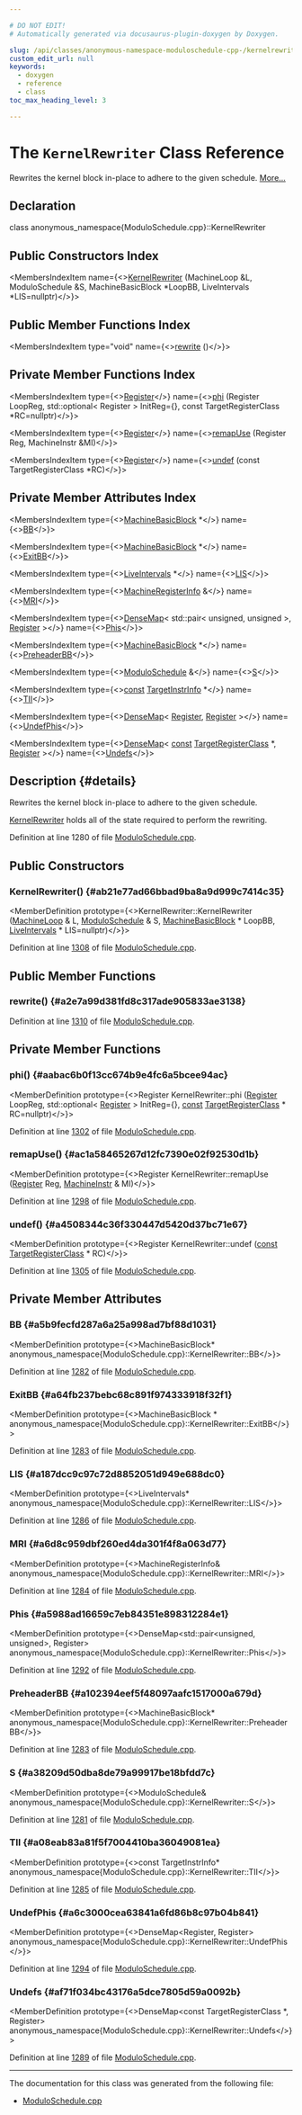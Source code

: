 ```yaml
---

# DO NOT EDIT!
# Automatically generated via docusaurus-plugin-doxygen by Doxygen.

slug: /api/classes/anonymous-namespace-moduloschedule-cpp-/kernelrewriter
custom_edit_url: null
keywords:
  - doxygen
  - reference
  - class
toc_max_heading_level: 3

---
```





# The `KernelRewriter` Class Reference

<DoxygenPage pluginConfig={pluginConfig}>

Rewrites the kernel block in-place to adhere to the given schedule. <a href="#details">More...</a>

## Declaration

<CodeBlock>class anonymous_namespace{ModuloSchedule.cpp}::KernelRewriter</CodeBlock>

## Public Constructors Index

<MembersIndex>

<MembersIndexItem
  name={<><a href="#ab21e77ad66bbad9ba8a9d999c7414c35">KernelRewriter</a> (MachineLoop &amp;L, ModuloSchedule &amp;S, MachineBasicBlock &#42;LoopBB, LiveIntervals &#42;LIS=nullptr)</>}>
</MembersIndexItem>

</MembersIndex>

## Public Member Functions Index

<MembersIndex>

<MembersIndexItem
  type="void"
  name={<><a href="#a2e7a99d381fd8c317ade905833ae3138">rewrite</a> ()</>}>
</MembersIndexItem>

</MembersIndex>

## Private Member Functions Index

<MembersIndex>

<MembersIndexItem
  type={<><a href="/docs/api/classes/llvm/register">Register</a></>}
  name={<><a href="#aabac6b0f13cc674b9e4fc6a5bcee94ac">phi</a> (Register LoopReg, std::optional&lt; Register &gt; InitReg=&#123;&#125;, const TargetRegisterClass &#42;RC=nullptr)</>}>
</MembersIndexItem>

<MembersIndexItem
  type={<><a href="/docs/api/classes/llvm/register">Register</a></>}
  name={<><a href="#ac1a58465267d12fc7390e02f92530d1b">remapUse</a> (Register Reg, MachineInstr &amp;MI)</>}>
</MembersIndexItem>

<MembersIndexItem
  type={<><a href="/docs/api/classes/llvm/register">Register</a></>}
  name={<><a href="#a4508344c36f330447d5420d37bc71e67">undef</a> (const TargetRegisterClass &#42;RC)</>}>
</MembersIndexItem>

</MembersIndex>

## Private Member Attributes Index

<MembersIndex>

<MembersIndexItem
  type={<><a href="/docs/api/classes/llvm/machinebasicblock">MachineBasicBlock</a> &#42;</>}
  name={<><a href="#a5b9fecfd287a6a25a998ad7bf88d1031">BB</a></>}>
</MembersIndexItem>

<MembersIndexItem
  type={<><a href="/docs/api/classes/llvm/machinebasicblock">MachineBasicBlock</a> &#42;</>}
  name={<><a href="#a64fb237bebc68c891f974333918f32f1">ExitBB</a></>}>
</MembersIndexItem>

<MembersIndexItem
  type={<><a href="/docs/api/classes/llvm/liveintervals">LiveIntervals</a> &#42;</>}
  name={<><a href="#a187dcc9c97c72d8852051d949e688dc0">LIS</a></>}>
</MembersIndexItem>

<MembersIndexItem
  type={<><a href="/docs/api/classes/llvm/machineregisterinfo">MachineRegisterInfo</a> &amp;</>}
  name={<><a href="#a6d8c959dbf260ed4da301f4f8a063d77">MRI</a></>}>
</MembersIndexItem>

<MembersIndexItem
  type={<><a href="/docs/api/classes/llvm/densemap">DenseMap</a>&lt; std::pair&lt; unsigned, unsigned &gt;, <a href="/docs/api/classes/llvm/register">Register</a> &gt;</>}
  name={<><a href="#a5988ad16659c7eb84351e898312284e1">Phis</a></>}>
</MembersIndexItem>

<MembersIndexItem
  type={<><a href="/docs/api/classes/llvm/machinebasicblock">MachineBasicBlock</a> &#42;</>}
  name={<><a href="#a102394eef5f48097aafc1517000a679d">PreheaderBB</a></>}>
</MembersIndexItem>

<MembersIndexItem
  type={<><a href="/docs/api/classes/llvm/moduloschedule">ModuloSchedule</a> &amp;</>}
  name={<><a href="#a38209d50dba8de79a99917be18bfdd7c">S</a></>}>
</MembersIndexItem>

<MembersIndexItem
  type={<><a href="/docs/api/files/lib/lib/target/lib/target/aarch64/aarch64promoteconstant-cpp/#a90f8350fecae261c25be85d38b451bff">const</a> <a href="/docs/api/classes/llvm/targetinstrinfo">TargetInstrInfo</a> &#42;</>}
  name={<><a href="#a08eab83a81f5f7004410ba36049081ea">TII</a></>}>
</MembersIndexItem>

<MembersIndexItem
  type={<><a href="/docs/api/classes/llvm/densemap">DenseMap</a>&lt; <a href="/docs/api/classes/llvm/register">Register</a>, <a href="/docs/api/classes/llvm/register">Register</a> &gt;</>}
  name={<><a href="#a6c3000cea63841a6fd86b8c97b04b841">UndefPhis</a></>}>
</MembersIndexItem>

<MembersIndexItem
  type={<><a href="/docs/api/classes/llvm/densemap">DenseMap</a>&lt; <a href="/docs/api/files/lib/lib/target/lib/target/aarch64/aarch64promoteconstant-cpp/#a90f8350fecae261c25be85d38b451bff">const</a> <a href="/docs/api/classes/llvm/targetregisterclass">TargetRegisterClass</a> &#42;, <a href="/docs/api/classes/llvm/register">Register</a> &gt;</>}
  name={<><a href="#af71f034bc43176a5dce7805d59a0092b">Undefs</a></>}>
</MembersIndexItem>

</MembersIndex>

## Description {#details}

Rewrites the kernel block in-place to adhere to the given schedule.

<a href="/docs/api/classes/anonymous-namespace-moduloschedule-cpp-/kernelrewriter">KernelRewriter</a> holds all of the state required to perform the rewriting.

Definition at line 1280 of file <a href="/docs/api/files/lib/lib/codegen/moduloschedule-cpp">ModuloSchedule.cpp</a>.

<SectionDefinition>

## Public Constructors

### KernelRewriter() {#ab21e77ad66bbad9ba8a9d999c7414c35}

<MemberDefinition
  prototype={<>KernelRewriter::KernelRewriter (<a href="/docs/api/classes/llvm/machineloop">MachineLoop</a> &amp; L, <a href="/docs/api/classes/llvm/moduloschedule">ModuloSchedule</a> &amp; S, <a href="/docs/api/classes/llvm/machinebasicblock">MachineBasicBlock</a> &#42; LoopBB, <a href="/docs/api/classes/llvm/liveintervals">LiveIntervals</a> &#42; LIS=nullptr)</>}>

Definition at line <a href="/docs/api/files/lib/lib/codegen/moduloschedule-cpp/#l01308">1308</a> of file <a href="/docs/api/files/lib/lib/codegen/moduloschedule-cpp">ModuloSchedule.cpp</a>.
</MemberDefinition>

</SectionDefinition>

<SectionDefinition>

## Public Member Functions

### rewrite() {#a2e7a99d381fd8c317ade905833ae3138}

<MemberDefinition
  prototype="void KernelRewriter::rewrite ()">

Definition at line <a href="/docs/api/files/lib/lib/codegen/moduloschedule-cpp/#l01310">1310</a> of file <a href="/docs/api/files/lib/lib/codegen/moduloschedule-cpp">ModuloSchedule.cpp</a>.
</MemberDefinition>

</SectionDefinition>

<SectionDefinition>

## Private Member Functions

### phi() {#aabac6b0f13cc674b9e4fc6a5bcee94ac}

<MemberDefinition
  prototype={<>Register KernelRewriter::phi (<a href="/docs/api/classes/llvm/register">Register</a> LoopReg, std::optional&lt; <a href="/docs/api/classes/llvm/register">Register</a> &gt; InitReg=&#123;&#125;, <a href="/docs/api/files/lib/lib/target/lib/target/aarch64/aarch64promoteconstant-cpp/#a90f8350fecae261c25be85d38b451bff">const</a> <a href="/docs/api/classes/llvm/targetregisterclass">TargetRegisterClass</a> &#42; RC=nullptr)</>}>

Definition at line <a href="/docs/api/files/lib/lib/codegen/moduloschedule-cpp/#l01302">1302</a> of file <a href="/docs/api/files/lib/lib/codegen/moduloschedule-cpp">ModuloSchedule.cpp</a>.
</MemberDefinition>

### remapUse() {#ac1a58465267d12fc7390e02f92530d1b}

<MemberDefinition
  prototype={<>Register KernelRewriter::remapUse (<a href="/docs/api/classes/llvm/register">Register</a> Reg, <a href="/docs/api/classes/llvm/machineinstr">MachineInstr</a> &amp; MI)</>}>

Definition at line <a href="/docs/api/files/lib/lib/codegen/moduloschedule-cpp/#l01298">1298</a> of file <a href="/docs/api/files/lib/lib/codegen/moduloschedule-cpp">ModuloSchedule.cpp</a>.
</MemberDefinition>

### undef() {#a4508344c36f330447d5420d37bc71e67}

<MemberDefinition
  prototype={<>Register KernelRewriter::undef (<a href="/docs/api/files/lib/lib/target/lib/target/aarch64/aarch64promoteconstant-cpp/#a90f8350fecae261c25be85d38b451bff">const</a> <a href="/docs/api/classes/llvm/targetregisterclass">TargetRegisterClass</a> &#42; RC)</>}>

Definition at line <a href="/docs/api/files/lib/lib/codegen/moduloschedule-cpp/#l01305">1305</a> of file <a href="/docs/api/files/lib/lib/codegen/moduloschedule-cpp">ModuloSchedule.cpp</a>.
</MemberDefinition>

</SectionDefinition>

<SectionDefinition>

## Private Member Attributes

### BB {#a5b9fecfd287a6a25a998ad7bf88d1031}

<MemberDefinition
  prototype={<>MachineBasicBlock&#42; anonymous&#95;namespace&#123;ModuloSchedule.cpp&#125;::KernelRewriter::BB</>}>

Definition at line <a href="/docs/api/files/lib/lib/codegen/moduloschedule-cpp/#l01282">1282</a> of file <a href="/docs/api/files/lib/lib/codegen/moduloschedule-cpp">ModuloSchedule.cpp</a>.
</MemberDefinition>

### ExitBB {#a64fb237bebc68c891f974333918f32f1}

<MemberDefinition
  prototype={<>MachineBasicBlock &#42; anonymous&#95;namespace&#123;ModuloSchedule.cpp&#125;::KernelRewriter::ExitBB</>}>

Definition at line <a href="/docs/api/files/lib/lib/codegen/moduloschedule-cpp/#l01283">1283</a> of file <a href="/docs/api/files/lib/lib/codegen/moduloschedule-cpp">ModuloSchedule.cpp</a>.
</MemberDefinition>

### LIS {#a187dcc9c97c72d8852051d949e688dc0}

<MemberDefinition
  prototype={<>LiveIntervals&#42; anonymous&#95;namespace&#123;ModuloSchedule.cpp&#125;::KernelRewriter::LIS</>}>

Definition at line <a href="/docs/api/files/lib/lib/codegen/moduloschedule-cpp/#l01286">1286</a> of file <a href="/docs/api/files/lib/lib/codegen/moduloschedule-cpp">ModuloSchedule.cpp</a>.
</MemberDefinition>

### MRI {#a6d8c959dbf260ed4da301f4f8a063d77}

<MemberDefinition
  prototype={<>MachineRegisterInfo&amp; anonymous&#95;namespace&#123;ModuloSchedule.cpp&#125;::KernelRewriter::MRI</>}>

Definition at line <a href="/docs/api/files/lib/lib/codegen/moduloschedule-cpp/#l01284">1284</a> of file <a href="/docs/api/files/lib/lib/codegen/moduloschedule-cpp">ModuloSchedule.cpp</a>.
</MemberDefinition>

### Phis {#a5988ad16659c7eb84351e898312284e1}

<MemberDefinition
  prototype={<>DenseMap&lt;std::pair&lt;unsigned, unsigned&gt;, Register&gt; anonymous&#95;namespace&#123;ModuloSchedule.cpp&#125;::KernelRewriter::Phis</>}>

Definition at line <a href="/docs/api/files/lib/lib/codegen/moduloschedule-cpp/#l01292">1292</a> of file <a href="/docs/api/files/lib/lib/codegen/moduloschedule-cpp">ModuloSchedule.cpp</a>.
</MemberDefinition>

### PreheaderBB {#a102394eef5f48097aafc1517000a679d}

<MemberDefinition
  prototype={<>MachineBasicBlock&#42; anonymous&#95;namespace&#123;ModuloSchedule.cpp&#125;::KernelRewriter::PreheaderBB</>}>

Definition at line <a href="/docs/api/files/lib/lib/codegen/moduloschedule-cpp/#l01283">1283</a> of file <a href="/docs/api/files/lib/lib/codegen/moduloschedule-cpp">ModuloSchedule.cpp</a>.
</MemberDefinition>

### S {#a38209d50dba8de79a99917be18bfdd7c}

<MemberDefinition
  prototype={<>ModuloSchedule&amp; anonymous&#95;namespace&#123;ModuloSchedule.cpp&#125;::KernelRewriter::S</>}>

Definition at line <a href="/docs/api/files/lib/lib/codegen/moduloschedule-cpp/#l01281">1281</a> of file <a href="/docs/api/files/lib/lib/codegen/moduloschedule-cpp">ModuloSchedule.cpp</a>.
</MemberDefinition>

### TII {#a08eab83a81f5f7004410ba36049081ea}

<MemberDefinition
  prototype={<>const TargetInstrInfo&#42; anonymous&#95;namespace&#123;ModuloSchedule.cpp&#125;::KernelRewriter::TII</>}>

Definition at line <a href="/docs/api/files/lib/lib/codegen/moduloschedule-cpp/#l01285">1285</a> of file <a href="/docs/api/files/lib/lib/codegen/moduloschedule-cpp">ModuloSchedule.cpp</a>.
</MemberDefinition>

### UndefPhis {#a6c3000cea63841a6fd86b8c97b04b841}

<MemberDefinition
  prototype={<>DenseMap&lt;Register, Register&gt; anonymous&#95;namespace&#123;ModuloSchedule.cpp&#125;::KernelRewriter::UndefPhis</>}>

Definition at line <a href="/docs/api/files/lib/lib/codegen/moduloschedule-cpp/#l01294">1294</a> of file <a href="/docs/api/files/lib/lib/codegen/moduloschedule-cpp">ModuloSchedule.cpp</a>.
</MemberDefinition>

### Undefs {#af71f034bc43176a5dce7805d59a0092b}

<MemberDefinition
  prototype={<>DenseMap&lt;const TargetRegisterClass &#42;, Register&gt; anonymous&#95;namespace&#123;ModuloSchedule.cpp&#125;::KernelRewriter::Undefs</>}>

Definition at line <a href="/docs/api/files/lib/lib/codegen/moduloschedule-cpp/#l01289">1289</a> of file <a href="/docs/api/files/lib/lib/codegen/moduloschedule-cpp">ModuloSchedule.cpp</a>.
</MemberDefinition>

</SectionDefinition>

<hr/>

The documentation for this class was generated from the following file:

<ul>
<li><a href="/docs/api/files/lib/lib/codegen/moduloschedule-cpp">ModuloSchedule.cpp</a></li>
</ul>

</DoxygenPage>
